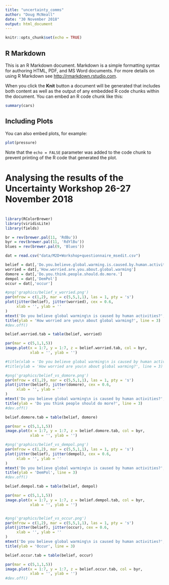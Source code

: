 ```yaml
---
title: "uncertainty_comms"
author: "Doug McNeall"
date: "30 November 2018"
output: html_document
---
```


```r
knitr::opts_chunk$set(echo = TRUE)
```

## R Markdown

This is an R Markdown document. Markdown is a simple formatting syntax for authoring HTML, PDF, and MS Word documents. For more details on using R Markdown see <http://rmarkdown.rstudio.com>.

When you click the **Knit** button a document will be generated that includes both content as well as the output of any embedded R code chunks within the document. You can embed an R code chunk like this:

```r
summary(cars)
```

## Including Plots

You can also embed plots, for example:

```r
plot(pressure)
```

Note that the `echo = FALSE` parameter was added to the code chunk to prevent printing of the R code that generated the plot.

# Analysing the results of the Uncertainty Workshop 26-27 November 2018
# 

```r
library(RColorBrewer)
library(viridisLite)
library(fields)

br = rev(brewer.pal(11, 'RdBu'))
byr = rev(brewer.pal(11, 'RdYlBu'))
blues = rev(brewer.pal(9, 'Blues'))

dat = read.csv("data/M2D+Workshop+questionnaire_msedit.csv")

belief = dat[,'Do.you.believe.global.warming.is.caused.by.human.activities']
worried = dat[,'How.worried.are.you.about.global.warming']
domore = dat[,'Do.you.think.people.should.do.more.']
dempol = dat[,'DemPol']
occur = dat[,'occur']

```

```r
#png('graphics/belief_v_worried.png')
par(mfrow = c(1,2), mar = c(5,5,1,1), las = 1, pty = 's')
plot(jitter(belief), jitter(worried), cex = 0.6,
     xlab = '', ylab = ''
)
mtext('Do you believe global warming\n is caused by human activities?', side = 1,outer = TRUE, line = -3)
title(ylab = 'How worried are you\n about global warming?', line = 3)
#dev.off()

belief.worried.tab = table(belief, worried)

par(mar = c(5,1,1,5))
image.plot(x = 1:7, y = 1:7, z = belief.worried.tab, col = byr,
           xlab = '', ylab = '')

#title(xlab = 'Do you believe global warming\n is caused by human activities?',line = 3)
#title(ylab = 'How worried are you\n about global warming?', line = 3)

```





```r
#png('graphics/belief_vs_domore.png')
par(mfrow = c(1,2), mar = c(5,5,1,1), las = 1, pty = 's')
plot(jitter(belief), jitter(domore), cex = 0.6,
     xlab = '', ylab = ''
)
mtext('Do you believe global warming\n is caused by human activities?', side = 1,outer = TRUE, line = -3)
title(ylab = 'Do you think people should do more?', line = 3)
#dev.off()

belief.domore.tab = table(belief, domore)

par(mar = c(5,1,1,5))
image.plot(x = 1:7, y = 1:7, z = belief.domore.tab, col = byr,
           xlab = '', ylab = '')


```


```r
#png('graphics/belief_vs_dempol.png')
par(mfrow = c(1,2), mar = c(5,5,1,1), las = 1, pty = 's')
plot(jitter(belief), jitter(dempol), cex = 0.6,
     xlab = '', ylab = ''
)
mtext('Do you believe global warming\n is caused by human activities?', side = 1,outer = TRUE, line = -3)
title(ylab = 'DemPol', line = 3)
#dev.off()

belief.dempol.tab = table(belief, dempol)

par(mar = c(5,1,1,5))
image.plot(x = 1:7, y = 1:7, z = belief.dempol.tab, col = byr,
           xlab = '', ylab = '')



```

```r
#png('graphics/belief_vs_occur.png')
par(mfrow = c(1,2), mar = c(5,5,1,1), las = 1, pty = 's')
plot(jitter(belief), jitter(occur), cex = 0.6,
     xlab = '', ylab = ''
)
mtext('Do you believe global warming\n is caused by human activities?', side = 1,outer = TRUE, line = -3)
title(ylab = 'Occur', line = 3)

belief.occur.tab = table(belief, occur)

par(mar = c(5,1,1,5))
image.plot(x = 1:7, y = 1:7, z = belief.occur.tab, col = byr,
           xlab = '', ylab = '')
#dev.off()
```


